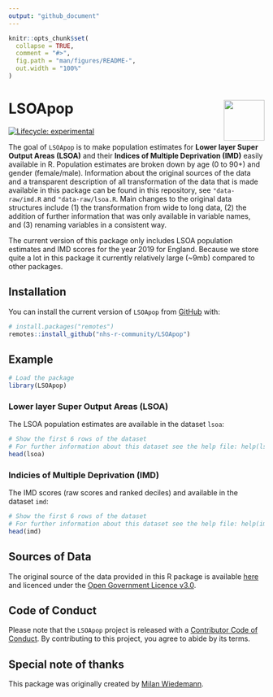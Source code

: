 ```yaml
---
output: "github_document"
---
```


<!-- README.md is generated from README.Rmd. Please edit that file -->

```r
knitr::opts_chunk$set(
  collapse = TRUE,
  comment = "#>",
  fig.path = "man/figures/README-",
  out.width = "100%"
)
```

# LSOApop <a href='https://nhsrcommunity.com/'><img src='man/figures/logo.png' align="right" height="80" /></a>

<!-- badges: start -->
[![Lifecycle: experimental](https://img.shields.io/badge/lifecycle-experimental-orange.svg)](https://lifecycle.r-lib.org/articles/stages.html#experimental)
<!-- badges: end -->

The goal of `LSOApop` is to make population estimates for **Lower layer Super Output Areas (LSOA)** and their **Indices of Multiple Deprivation (IMD)** easily available in R.
Population estimates are broken down by age (0 to 90+) and gender (female/male).
Information about the original sources of the data and a transparent description of all transformation of the data that is made available in this package can be found in this repository, see `"data-raw/imd.R` and `"data-raw/lsoa.R`.
Main changes to the original data structures include (1) the transformation from wide to long data, (2) the addition of further information that was only available in variable names, and (3) renaming variables in a consistent way.

The current version of this package only includes LSOA population estimates and IMD scores for the year 2019 for England.
Because we store quite a lot in this package it currently relatively large (~9mb) compared to other packages.

## Installation

You can install the current version of `LSOApop` from [GitHub](https://github.com/nhs-r-community/LSOApop) with:

``` r
# install.packages("remotes")
remotes::install_github("nhs-r-community/LSOApop")
```

## Example

```r
# Load the package
library(LSOApop)
```

### Lower layer Super Output Areas (LSOA)

The LSOA population estimates are available in the dataset `lsoa`:

```r
# Show the first 6 rows of the dataset
# For further information about this dataset see the help file: help(lsoa)
head(lsoa)
```

### Indicies of Multiple Deprivation (IMD)

The IMD scores (raw scores and ranked deciles) and available in the dataset `imd`:

```r
# Show the first 6 rows of the dataset
# For further information about this dataset see the help file: help(imd)
head(imd)
```


## Sources of Data

The original source of the data provided in this R package is available [here](https://www.ons.gov.uk/peoplepopulationandcommunity/populationandmigration/populationestimates/datasets/lowersuperoutputareamidyearpopulationestimates) and licenced under the [Open Government Licence v3.0](http://www.nationalarchives.gov.uk/doc/open-government-licence/version/3/).


## Code of Conduct
  
Please note that the `LSOApop` project is released with a [Contributor Code of Conduct](https://contributor-covenant.org/version/2/0/CODE_OF_CONDUCT.html). 
By contributing to this project, you agree to abide by its terms.

## Special note of thanks

This package was originally created by [Milan Wiedemann](https://github.com/milanwiedemann).
